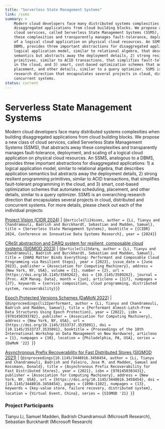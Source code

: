 ```yaml
---
title: "Serverless State Management Systems"
link: /ssms
summary: >
    Modern cloud developers face many distributed systems complexities when building
    disaggregated applications from cloud building blocks. We propose a new class of
    cloud services, called Serverless State Management Systems (SSMS), that abstracts away
    these complexities and transparently manages fault-tolerance, deployment, and scaling
    of a logical cloud application on physical cloud resources. An SSMS, analogous to a
    DBMS, provides three important abstractions for disaggregated applications: 1) a
    logical application model, similar to relational algebra, that describes application
    semantics but abstracts away the deployment details, 2) strong resilient programming
    primitives, similar to ACID transactions, that simplifies fault-tolerant programming
    in the cloud, and 3) smart, cost-based optimization schemes that automates scheduling,
    placement, and other details, similar to a query optimizer. SSMS is an overarching
    research direction that encapsulates several projects in cloud, distributed and
    concurrent systems.
status: current
---
```



# Serverless State Management Systems

Modern cloud developers face many distributed systems complexities when building
disaggregated applications from cloud building blocks. We propose a new class of
cloud services, called Serverless State Management Systems (SSMS), that abstracts away
these complexities and transparently manages fault-tolerance, deployment, and scaling
of a logical cloud application on physical cloud resources. An SSMS, analogous to a
DBMS, provides three important abstractions for disaggregated applications: 1) a
logical application model, similar to relational algebra, that describes application
semantics but abstracts away the deployment details, 2) strong resilient programming
primitives, similar to ACID transactions, that simplifies fault-tolerant programming
in the cloud, and 3) smart, cost-based optimization schemes that automates scheduling,
placement, and other details, similar to a query optimizer. SSMS is an overarching
research direction that encapsulates several projects in cloud, distributed and
concurrent systems. For more details, please check out each of the individual projects:

<a href="https://dl.acm.org/doi/10.1145/3589262" target="_blank">Project Vision (CIDR 2024)</a>
 | 
<Bibtex withToggle={true}>{`@article{li24ssms,
author = {Li, Tianyu and Chandramouli, Badrish and Burckhardt, Sebastian and Madden, Samuel},
  title = {Serverless State Management Systems},
  booktitle = {{CIDR} 2024, Conference on Innovative Data Systems Research},
  year = {2024}`}</Bibtex>



<a href="https://dl.acm.org/doi/10.1145/3589262" target="_blank">CReSt abstraction and DARQ system for resilient, composable cloud systems (SIGMOD 2023)</a>
 | 
<Bibtex withToggle={true}>{`@article{li23darq,
author = {Li, Tianyu and Chandramouli, Badrish and Burckhardt, Sebastian and Madden, Samuel},
title = {DARQ Matter Binds Everything: Performant and Composable Cloud Programming via Resilient Steps},
year = {2023},
issue_date = {June 2023},
publisher = {Association for Computing Machinery},
address = {New York, NY, USA},
volume = {1},
number = {2},
url = {https://doi.org/10.1145/3589262},
doi = {10.1145/3589262},
journal = {Proc. ACM Manag. Data},
month = {jun},
articleno = {117},
numpages = {27},
keywords = {service composition, cloud programming, distributed system, recoverability}}`}</Bibtex>

<a href="https://dl.acm.org/doi/abs/10.1145/3533737.3535091" target="_blank"> Epoch Protected Versions Schemes (DaMoN 2022)</a>
 | 
<Bibtex withToggle={true}>{`@inproceedings{li22performant,
author = {Li, Tianyu and Chandramouli, Badrish and Madden, Samuel},
title = {Performant Almost-Latch-Free Data Structures Using Epoch Protection},
year = {2022},
isbn = {9781450393782},
publisher = {Association for Computing Machinery},
address = {New York, NY, USA},
url = {https://doi.org/10.1145/3533737.3535091},
doi = {10.1145/3533737.3535091},
booktitle = {Proceedings of the 18th International Workshop on Data Management on New Hardware},
articleno = {1},
numpages = {10},
location = {Philadelphia, PA, USA},
series = {DaMoN '22}
}`}</Bibtex>


<a href="https://dl.acm.org/doi/abs/10.1145/3448016.3458454" target="_blank">Asynchronous Prefix Recoverability for Fast Distributed Stores (SIGMOD 2021)</a>
 | 
<Bibtex withToggle={true}>{`@inproceedings{10.1145/3448016.3458454,
author = {Li, Tianyu and Chandramouli, Badrish and Faleiro, Jose M. and Madden, Samuel and Kossmann, Donald},
title = {Asynchronous Prefix Recoverability for Fast Distributed Stores},
year = {2021},
isbn = {9781450383431},
publisher = {Association for Computing Machinery},
address = {New York, NY, USA},
url = {https://doi.org/10.1145/3448016.3458454},
doi = {10.1145/3448016.3458454},
pages = {1090–1102},
numpages = {13},
keywords = {key-value store, failure recovery, distributed system},
location = {Virtual Event, China},
series = {SIGMOD '21}
}`}</Bibtex>

### Project Participants
Tianyu Li, Samuel Madden, Badrish Chandramouli (Microsoft Research), Sebastian Burckhardt (Microsoft Research) 
